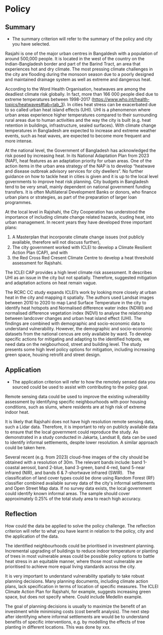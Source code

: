 # Policy 

## Summary

-   The summary criterion will refer to the summary of the policy and city you have selected.

Rasjahi is one of the major urban centres in Bangaldesh with a population of around 500,000 people. It is located in the west of the country on the Indian-Bangladesh border and part of the Barind Tract, an area that experiences hot and dry climate. The most pressing climate challenges in the city are flooding during the monsoon season due to a poorly designed and maintained drainage system as well as extreme and dangerous heat.

According to the Word Health Organisation, heatwaves are among the deadliest climate risk globally. In fact, more than 166 000 people died due to extreme temperatures between 1998-2017 (<https://www.who.int/health-topics/heatwaves#tab=tab_3>). In cities heat stress can be exacerbated due to so called urban heat island effects (UHI). UHI is a phenomenon where urban areas experience higher temperatures compared to their surrounding rural areas due to human activities and the way the city is built (e.g. heat retention in buildings, infrastructure, sealed surfaces). With climate change temperatures in Bangladesh are expected to increase and extreme weather events, such as heat waves, are expected to become more frequent and more intense.

At the national level, the Government of Bangladesh has acknowledged the risk posed by increasing heat. In its National Adaptation Plan from 2023 (NAP), heat features as an adaptation priority for urban areas. One of the action items in the urban area strategy of the NAP is to develop "heatwave and disease outbreak advisory services for city dwellers". No further guidance on how to tackle heat in cities is given and it is up to the local level governments to improve heat risk planning. City budgets in Bangladesh tend to be very small, mainly dependent on national government funding transfers. It is often Multilateral Development Banks or donors, who finance urban plans or strategies, as part of the preparation of larger loan programmes.

At the local level in Rajshahi, the City Cooperation has understood the importance of including climate change related hazards, icuding heat, into urban management. In recent years they have developed three important plans:

1.  A Masterplan that incorporate climate change issues (not publicly available, therefore will not discuss further),
2.  The city government worked with ICLEI to develop a Climate Resilient Action Plan (CAP), and with
3.  the Red Cross Red Cresent Climate Centre to develop a heat threshold assessment for Rajshahi.

The ICLEI CAP provides a high level climate risk assessment. It describes UHI as an issue in the city but not spatially. Therefore, suggested mitigation and adaptation actions on heat remain vague.

The RCRC CC study expands ICLEI's work by looking more closely at urban heat in the city and mapping it spatially. The authors used Landsat images between 2010 to 2020 to map Land Surface Temperature in the city to identify heat hotspots and Normalised difference water index (NDWI) and normalised difference vegetation index (NDVI) to analyse the relationship between landcover changes and urban heat island effect (UHI). The findings are combined with demographic and socio-economic data to understand vulnerability. However, the demographic and socio-economic datasets from the national cencus are only available by ward. To develop specific actions for mitigating and adapting to the identified hotpots, we need data on the neigbourhood, street and building level. The study presents some high level policy options for mitigation, including increasing green space, housing retrofit and street design.

## Application

-   The application criterion will refer to how the remotely sensed data you sourced could be used to assist with contributing to the policy goal.

Remote sensing data could be used to improve the existing vulnerability assessment by identifying specific neighbourhoods with poor housing conditions, such as slums, where residents are at high risk of extreme indoor heat.

It is likely that Rajshahi does not have high resolution remote sensing data, such a Lidar data. Therefore, it is important to rely on publicly available data to ensure that the local government could reproduce the study. As demonstrated in a study conducted in Jakarta, Landsat 8, data can be used to identify informal settlements, despite lower resolution. A similar approach could be taken here.

Several recent (e.g. from 2023) cloud-free images of the city should be obtained with a resolution of 30m. The relevant bands include: band 1-coastal aerosol, band 2-blue, band 3-green, band 4-red, band 5-near infrared (NIR), and bands 6 & 7-shortwave infrared (SWIR).   The classification of land cover types could be done using Random Forest (RF) classifier combined available survey data of the city\'s informal settlements and Open Street Map data. If no survey data exists, the local government could identify known informal areas. The sample should cover approximately 0.25% of the total study area to reach high accuracy.

## Reflection

How could the data be applied to solve the policy challenge. The reflection criterion will refer to what you have learnt in relation to the policy, city and the application of the data.

The identified neighbourhoods could be prioritised in investment planning. Incremental upgrading of buildings to reduce indoor temperature or planting of trees in most vulnerable areas could be possible policy options to battle heat stress in an equitable manner, where those most vulnerable are prioritised to achieve more equal living standards across the city.

It is very important to understand vulnerability spatially to take robust planning decisions. Many planning documents, including climate action plans, lack specification in terms of location of specific measures. The ICLEI Climate Action Plan for Rajshahi, for example, suggests increasing green space, but does not specify where. Could include Medellin example.

The goal of planning decisions is usually to maximize the benefit of an investment while minimising costs (cost benefit analysis). The next step after identifying where informal settlements are would be to understand benefits of specific interventions, e.g. by modelling the effects of tree planting in different locations. This was done by xxx.
